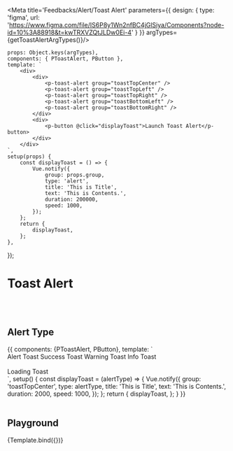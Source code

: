 



<Meta title='Feedbacks/Alert/Toast Alert' parameters={{
    design: {
        type: 'figma',
        url: 'https://www.figma.com/file/IS6P8y1Wn2nfBC4jGlSiya/Components?node-id=10%3A88918&t=kwTRXVZQtJLDw0Ei-4'
    }
}} argTypes={getToastAlertArgTypes()}/>


    props: Object.keys(argTypes),
    components: { PToastAlert, PButton },
    template: `
        <div>
            <div>
                <p-toast-alert group="toastTopCenter" />
                <p-toast-alert group="toastTopLeft" />
                <p-toast-alert group="toastTopRight" />
                <p-toast-alert group="toastBottomLeft" />
                <p-toast-alert group="toastBottomRight" />
            </div>
            <div>
                <p-button @click="displayToast">Launch Toast Alert</p-button>
            </div>
        </div>
    `,
    setup(props) {
        const displayToast = () => {
            Vue.notify({
                group: props.group,
                type: 'alert',
                title: 'This is Title',
                text: 'This is Contents.',
                duration: 200000,
                speed: 1000,
            });
        };
        return {
            displayToast,
        };
    },
});

# Toast Alert

<br/>
<br/>

## Alert Type
<Canvas>
    <Story name="Alert Type">
        {{
            components: {PToastAlert, PButton},
            template: `
<div>
    <div>
        <p-toast-alert group="toastTopCenter" position="top center" />
    </div>
    <p-button style-type="negative-primary" class="mr-2" @click="displayToast('alert')">Alert Toast</p-button>
    <p-button style-type="positive" class="mr-2" @click="displayToast('success')">Success Toast</p-button>
    <p-button :style="{'background-color': '#FFCE02'}" class="mr-2" @click="displayToast('warning')">Warning Toast</p-button>
    <p-button style-type="tertiary" @click="displayToast('info')">Info Toast</p-button>
    <br/><br/>
    <p-button style-type="tertiary" @click="displayToast('loading')">Loading Toast</p-button>
</div>
<!--<div>-->
`,
            setup() {
                const displayToast = (alertType) => {
                    Vue.notify({
                        group: 'toastTopCenter',
                        type: alertType,
                        title: 'This is Title',
                        text: 'This is Contents.',
                        duration: 2000,
                        speed: 1000,
                    });
                };
                return {
                    displayToast,
                };
            }
        }}
    </Story>
</Canvas>

<br/>
<br/>

## Playground

<Canvas>
    <Story name="Playground">
        {Template.bind({})}
    </Story>
</Canvas>

<ArgsTable story="Playground"/>
